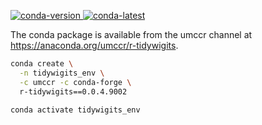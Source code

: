 [![conda-version] ![conda-latest]](https://anaconda.org/umccr/r-tidywigits)

[conda-version]: <https://anaconda.org/umccr/r-tidywigits/badges/version.svg> "Conda package version"
[conda-latest]: <https://anaconda.org/umccr/r-tidywigits/badges/latest_release_date.svg> "Conda package latest release date"

The conda package is available from the umccr channel at
<https://anaconda.org/umccr/r-tidywigits>.

```bash
conda create \
  -n tidywigits_env \
  -c umccr -c conda-forge \
  r-tidywigits==0.0.4.9002

conda activate tidywigits_env
```
